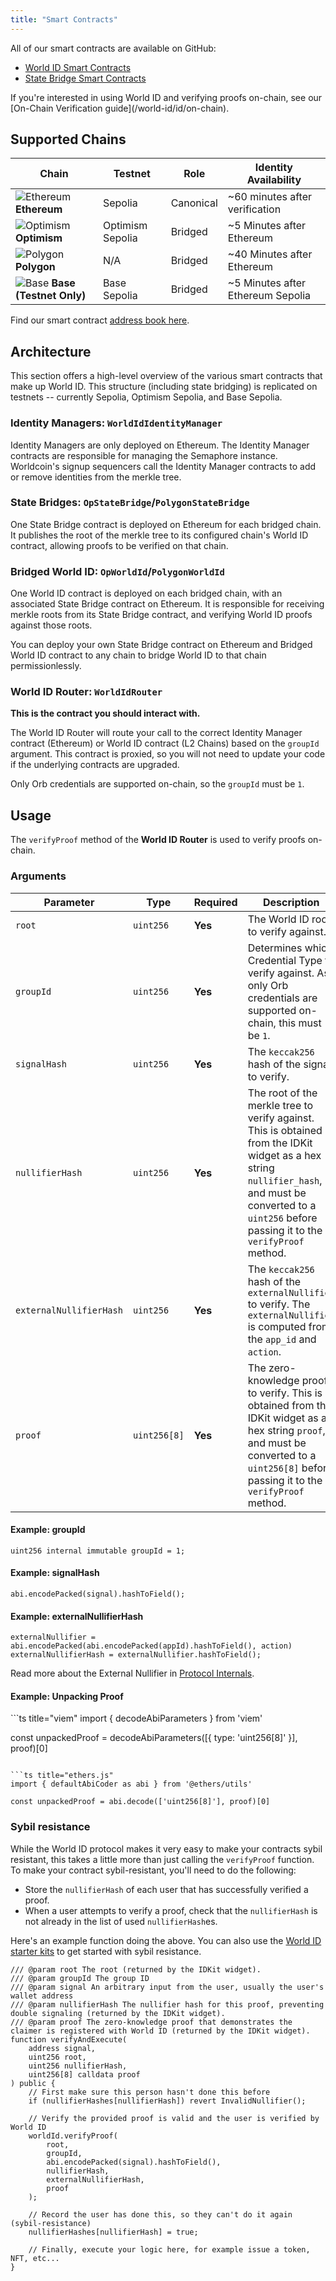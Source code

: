 ```yaml
---
title: "Smart Contracts"
---
```


All of our smart contracts are available on GitHub:

- [World ID Smart Contracts](https://github.com/worldcoin/world-id-contracts)
- [State Bridge Smart Contracts](https://github.com/worldcoin/world-id-state-bridge)

<Note>
If you're interested in using World ID and verifying proofs on-chain, see our [On-Chain Verification guide](/world-id/id/on-chain).
</Note>

## Supported Chains

| Chain | Testnet | Role | Identity Availability |
|-------|---------|------|-----------------------|
| ![Ethereum](/icons/ethereum.svg) **Ethereum** | Sepolia | Canonical | ~60 minutes after verification |
| ![Optimism](/icons/optimism.svg) **Optimism** | Optimism Sepolia | Bridged | ~5 Minutes after Ethereum |
| ![Polygon](/icons/polygon.svg) **Polygon** | N/A | Bridged | ~40 Minutes after Ethereum |
| ![Base](/icons/base.svg) **Base (Testnet Only)** | Base Sepolia | Bridged | ~5 Minutes after Ethereum Sepolia |

<Note>Find our smart contract [address book here](/world-id/reference/address-book).</Note>

## Architecture

This section offers a high-level overview of the various smart contracts that make up World ID. This structure (including state bridging) is replicated on testnets -- currently Sepolia, Optimism Sepolia, and Base Sepolia.

### Identity Managers: `WorldIdIdentityManager`

Identity Managers are only deployed on Ethereum. The Identity Manager contracts are responsible for managing the Semaphore instance. Worldcoin's signup sequencers call the Identity Manager contracts to add or remove identities from the merkle tree.

### State Bridges: `OpStateBridge`/`PolygonStateBridge`

One State Bridge contract is deployed on Ethereum for each bridged chain. It publishes the root of the merkle tree to its configured chain's World ID contract, allowing proofs to be verified on that chain.

### Bridged World ID: `OpWorldId`/`PolygonWorldId`

One World ID contract is deployed on each bridged chain, with an associated State Bridge contract on Ethereum. It is responsible for receiving merkle roots from its State Bridge contract, and verifying World ID proofs against those roots.

<Note>You can deploy your own State Bridge contract on Ethereum and Bridged World ID contract to any chain to bridge World ID to that chain permissionlessly.</Note>

### World ID Router: `WorldIdRouter`

**This is the contract you should interact with.** 

The World ID Router will route your call to the correct Identity Manager contract (Ethereum) or World ID contract (L2 Chains) based on the `groupId` argument. This contract is proxied, so you will not need to update your code if the underlying contracts are upgraded.

<Note>Only Orb credentials are supported on-chain, so the `groupId` must be `1`.</Note>

## Usage

The `verifyProof` method of the **World ID Router** is used to verify proofs on-chain.

### Arguments

| Parameter | Type | Required | Description |
|-----------|------|----------|-------------|
| `root` | `uint256` | **Yes** | The World ID root to verify against. |
| `groupId` | `uint256` | **Yes** | Determines which Credential Type to verify against. As only Orb credentials are supported on-chain, this must be `1`. |
| `signalHash` | `uint256` | **Yes** | The `keccak256` hash of the signal to verify. |
| `nullifierHash` | `uint256` | **Yes** | The root of the merkle tree to verify against. This is obtained from the IDKit widget as a hex string `nullifier_hash`, and must be converted to a `uint256` before passing it to the `verifyProof` method. |
| `externalNullifierHash` | `uint256` | **Yes** | The `keccak256` hash of the `externalNullifier` to verify. The `externalNullifier` is computed from the `app_id` and `action`. |
| `proof` | `uint256[8]` | **Yes** | The zero-knowledge proof to verify. This is obtained from the IDKit widget as a hex string `proof`, and must be converted to a `uint256[8]` before passing it to the `verifyProof` method. |

#### Example: groupId
```solidity title="Orb-Only groupId"
uint256 internal immutable groupId = 1;
```

#### Example: signalHash
```solidity title="signalHash"
abi.encodePacked(signal).hashToField();
```

#### Example: externalNullifierHash
```solidity title="externalNullifierHash"
externalNullifier = abi.encodePacked(abi.encodePacked(appId).hashToField(), action)
externalNullifierHash = externalNullifier.hashToField();
```

<Note>Read more about the External Nullifier in [Protocol Internals](/world-id/further-reading/protocol-internals#external-nullifier).</Note>

#### Example: Unpacking Proof

<CodeGroup>
```ts title="viem"
import { decodeAbiParameters } from 'viem'

const unpackedProof = decodeAbiParameters([{ type: 'uint256[8]' }], proof)[0]
```

```ts title="ethers.js"
import { defaultAbiCoder as abi } from '@ethers/utils'

const unpackedProof = abi.decode(['uint256[8]'], proof)[0]
```
</CodeGroup>

### Sybil resistance

While the World ID protocol makes it very easy to make your contracts sybil resistant, this takes a little more than just calling the `verifyProof` function. To make your contract sybil-resistant, you'll need to do the following:

- Store the `nullifierHash` of each user that has successfully verified a proof.
- When a user attempts to verify a proof, check that the `nullifierHash` is not already in the list of used `nullifierHash`es.

Here's an example function doing the above. You can also use the [World ID starter kits](/world-id/id/on-chain) to get started with sybil resistance.

```solidity
/// @param root The root (returned by the IDKit widget).
/// @param groupId The group ID 
/// @param signal An arbitrary input from the user, usually the user's wallet address
/// @param nullifierHash The nullifier hash for this proof, preventing double signaling (returned by the IDKit widget).
/// @param proof The zero-knowledge proof that demonstrates the claimer is registered with World ID (returned by the IDKit widget).
function verifyAndExecute(
    address signal,
    uint256 root,
    uint256 nullifierHash,
    uint256[8] calldata proof
) public {
    // First make sure this person hasn't done this before
    if (nullifierHashes[nullifierHash]) revert InvalidNullifier();

    // Verify the provided proof is valid and the user is verified by World ID
    worldId.verifyProof(
        root,
        groupId,
        abi.encodePacked(signal).hashToField(),
        nullifierHash,
        externalNullifierHash,
        proof
    );

    // Record the user has done this, so they can't do it again (sybil-resistance)
    nullifierHashes[nullifierHash] = true;

    // Finally, execute your logic here, for example issue a token, NFT, etc...
}
```